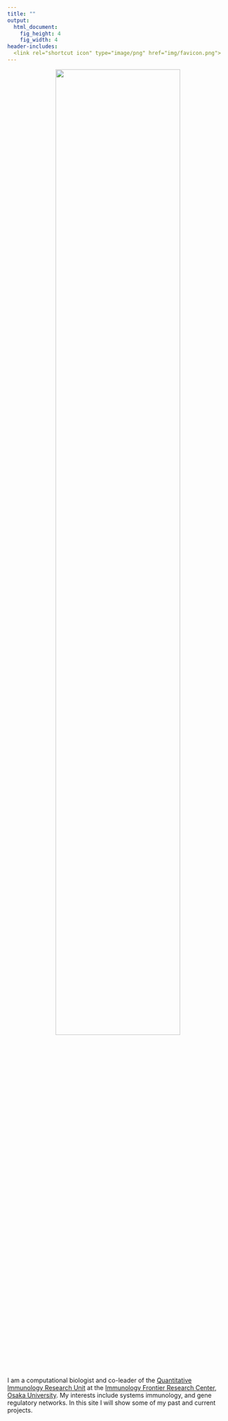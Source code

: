 ```yaml
---
title: ""
output: 
  html_document: 
    fig_height: 4
    fig_width: 4
header-includes:
  <link rel="shortcut icon" type="image/png" href="img/favicon.png">
---
```


<center><img src="img/Me.jpg" alt="" style="width: 75%;"/></center>
<br>

I am a computational biologist and co-leader of the [Quantitative Immunology Research Unit](http://qimm.ifrec.osaka-u.ac.jp/en/index.html) at the [Immunology Frontier Research Center](http://www.ifrec.osaka-u.ac.jp/en/), [Osaka University](http://www.osaka-u.ac.jp/en/). My interests include systems immunology, and gene regulatory networks. In this site I will show some of my past and current projects.
